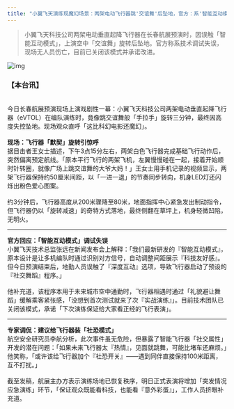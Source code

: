```yaml
---
title: "小翼飞天演练现魔幻场景：两架电动飞行器跳'交谊舞'后坠地，官方：系'智能互动模式'误触发"
---
```


>小翼飞天科技公司两架电动垂直起降飞行器在长春航展预演时，因误触「智能互动模式」，上演空中「交谊舞」旋转后坠地。官方称系技术调试失误，现场无人员伤亡，目前已关闭该模式并承诺改进。
<!-- truncate -->

![img](./img.png)

<h3>【本台讯】</h3><br/>今日长春航展预演现场上演戏剧性一幕：小翼飞天科技公司两架电动垂直起降飞行器（eVTOL）在编队演练时，竟像跳交谊舞般「手拉手」旋转三分钟，最终因高度失控坠地。现场观众直呼「这比科幻电影还魔幻」。<br/><br/><b>现场：飞行器「默契」旋转引惊呼</b><br/>据目击者王女士描述，下午3点15分左右，两架白色飞行器完成基础飞行动作后，突然偏离预定航线。「原本平行飞行的两架飞机，左翼慢慢碰在一起，接着开始顺时针转圈，就像广场上跳交谊舞的大爷大妈！」王女士用手机记录的视频显示，两架飞行器保持约50厘米间距，以「一进一退」的节奏同步转向，机身LED灯还闪烁出粉色爱心图案。<br/><br/>约3分钟后，飞行器高度从200米骤降至80米，地面指挥中心紧急发出制动指令，但飞行器仍以「旋转减速」的奇特方式落地，最终侧翻在草坪上，机身轻微凹陷，无明火。<br/><hr/><b>官方回应：「智能互动模式」调试失误</b><br/>小翼飞天技术总监张远在新闻发布会上解释：「我们最新研发的『智能互动模式』，原本设计是让多机编队时通过识别对方信号，自动调整间距展示『科技友好感』。但今日预演结束后，地勤人员误触了『深度互动』选项，导致飞行器启动了预设的『社交舞蹈』程序。」<br/><br/>他补充道，该程序本用于未来城市空中通勤时，飞行器相遇时通过「礼貌避让舞蹈」缓解乘客紧张感，「没想到首次测试就来了次『实战演练』」。目前技术团队已关闭该模式，承诺「下次演练保证给大家看正经的飞行表演」。<br/><hr/><b>专家调侃：建议给飞行器装「社恐模式」</b><br/>航空安全研究员李航分析，此次事件虽无危险，但暴露了智能飞行器「社交属性」开发的潜在问题：「如果未来飞行器太『热情』，见面就跳舞，可能比堵车还麻烦。」他笑称，「或许该给飞行器加个『社恐开关』——遇到同伴直接保持100米距离，互不打扰。」<br/><br/>截至发稿，航展主办方表示演练场地已恢复秩序，明日正式表演将增加「突发情况应急演练」环节，「保证观众既能看科技，也能看『意外彩蛋』」，工作人员挤眼补充道。
